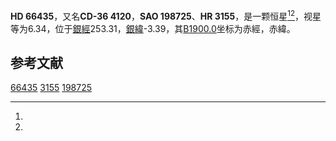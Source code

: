{{Starbox begin
| name = HD 66435
}}
{{Starbox observe
| epoch = [[J2000.0|J2000.0]]
| constell = {{星座名待查}}<ref name=SIMBAD>{{cite web
 | url=http://simbad.u-strasbg.fr/simbad/sim-id?Ident=HR+3155
 | title =Pulsating variable Star
 | publisher=Centre de Données astronomiques de Strasbourg
 | work=SIMBAD
 | accessdate=2012-07-13}}</ref><ref name=DATA>{{cite web
 | url=http://vizier.u-strasbg.fr/viz-bin/VizieR-5?-out.add=.&-source=5050&-corr=PK=HR&-out.max=9999&HR=3155
 | title=VizieR Detailed Page
 | accessdate=2012-07-13
 | archive-date=2016-03-04
 | archive-url=https://web.archive.org/web/20160304234310/http://vizier.u-strasbg.fr/viz-bin/VizieR-5?-out.add=.&-source=5050&-corr=PK=HR&-out.max=9999&HR=3155
 | dead-url=no
 }}</ref>
| 星官 = 
| ra = {{RA|8|2|6.2}}<ref name=SIMBAD /><ref name=DATA />
| dec = {{DEC|-37|3|2}}<ref name=SIMBAD /><ref name=DATA />
| appmag_v = 6.34<ref name=SIMBAD /><ref name=DATA />
}}
{{Starbox character
| class = M1III<ref name=SIMBAD /><ref name=DATA />
| b-v = 1.62<ref name=SIMBAD /><ref name=DATA />
| u-b = 1.88<ref name=SIMBAD /><ref name=DATA />
| r-i = <ref name=SIMBAD /><ref name=DATA />
| variable = 
}}
{{Starbox astrometry
| radial_v = 1.88
| prop_mo_ra = 59
| parallax = 
| p_error = 
}}
{{Starbox catalog
| names =CD-36 4120，[[SAO星表|SAO]] 198725，[[HD星表|HD]] 66435，[[HR星表|HR]] 3155}}
{{Starbox reference |Simbad=HR+3155}}
{{Starbox end}}

'''HD 66435'''，又名'''CD-36 4120'''，'''SAO 198725'''、'''HR 3155'''，是一颗恒星<ref name=SIMBAD /><ref name=DATA />，视星等为6.34，位于[[銀道座標系|銀經]]253.31，[[銀道座標系|銀緯]]-3.39，其[[B1900.0|B1900.0]]坐标为赤經{{RA|7|58|25.6}}，赤緯{{DEC|-36|-3.39|17}}。

== 参考文献 ==
{{reflist}}

{{star-stub}}

[[Category:HD和HDE天體|66435]]
[[Category:HR天體|3155]]
[[Category:SAO天體|198725]]